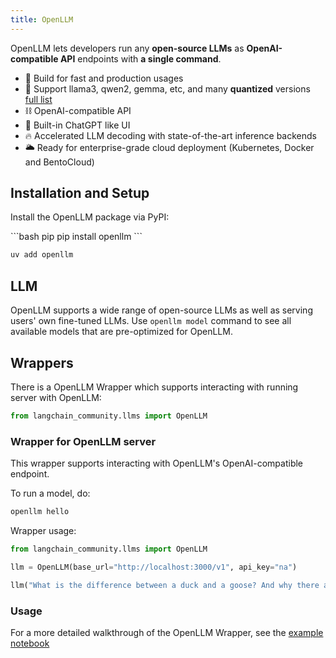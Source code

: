 ```yaml
---
title: OpenLLM
---
```


OpenLLM lets developers run any **open-source LLMs** as **OpenAI-compatible API** endpoints with **a single command**.

- 🔬 Build for fast and production usages
- 🚂 Support llama3, qwen2, gemma, etc, and many **quantized** versions [full list](https://github.com/bentoml/openllm-models)
- ⛓️ OpenAI-compatible API
- 💬 Built-in ChatGPT like UI
- 🔥 Accelerated LLM decoding with state-of-the-art inference backends
- 🌥️ Ready for enterprise-grade cloud deployment (Kubernetes, Docker and BentoCloud)

## Installation and Setup

Install the OpenLLM package via PyPI:

<CodeGroup>
```bash pip
pip install openllm
```

```bash uv
uv add openllm
```
</CodeGroup>

## LLM

OpenLLM supports a wide range of open-source LLMs as well as serving users' own
fine-tuned LLMs. Use `openllm model` command to see all available models that
are pre-optimized for OpenLLM.

## Wrappers

There is a OpenLLM Wrapper which supports interacting with running server with OpenLLM:

```python
from langchain_community.llms import OpenLLM
```

### Wrapper for OpenLLM server

This wrapper supports interacting with OpenLLM's OpenAI-compatible endpoint.

To run a model, do:

```bash
openllm hello
```

Wrapper usage:

```python
from langchain_community.llms import OpenLLM

llm = OpenLLM(base_url="http://localhost:3000/v1", api_key="na")

llm("What is the difference between a duck and a goose? And why there are so many Goose in Canada?")
```

### Usage

For a more detailed walkthrough of the OpenLLM Wrapper, see the
[example notebook](/oss/python/integrations/llms/openllm)
